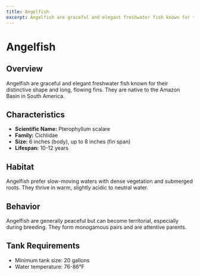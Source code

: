 ```yaml
---
title: Angelfish
excerpt: Angelfish are graceful and elegant freshwater fish known for their distinctive shape and long, flowing fins.
---
```


# Angelfish

## Overview
Angelfish are graceful and elegant freshwater fish known for their distinctive shape and long, flowing fins. They are native to the Amazon Basin in South America.

## Characteristics
- **Scientific Name:** Pterophyllum scalare
- **Family:** Cichlidae
- **Size:** 6 inches (body), up to 8 inches (fin span)
- **Lifespan:** 10-12 years

## Habitat
Angelfish prefer slow-moving waters with dense vegetation and submerged roots. They thrive in warm, slightly acidic to neutral water.

## Behavior
Angelfish are generally peaceful but can become territorial, especially during breeding. They form monogamous pairs and are attentive parents.

## Tank Requirements
- Minimum tank size: 20 gallons
- Water temperature: 76-86°F
